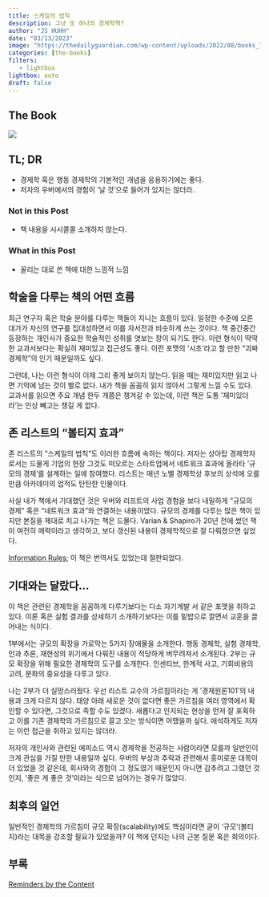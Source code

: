 ```yaml
---
title: 스케일의 법칙
description: 그냥 또 하나의 경제학책? 
author: "JS HUHH"
date: "03/13/2023"
image: "https://thedailyguardian.com/wp-content/uploads/2022/08/books_759.jpg"
categories: [the-books]
filters:
   - lightbox
lightbox: auto
draft: false
---
```

::: {layout="[[35,-5, 60]]"}
## The Book
[![](https://image.aladin.co.kr/product/30562/27/cover500/8901266431_1.jpg)](https://www.aladin.co.kr/shop/wproduct.aspx?ItemId=305622732)

::::{layout-ncol=1}
## TL; DR
- 경제학 혹은 행동 경제학의 기본적인 개념을 응용하기에는 좋다. 
- 저자의 우버에서의 경험이 '날 것'으로 들어가 있지는 않더라. 

### Not in this Post 
- 책 내용을 시시콜콜 소개하지 않는다. 

### What in this Post 
- 꼴리는 대로 쓴 책에 대한 느낌적 느낌 
::::
:::



## 학술을 다루는 책의 어떤 흐름 

최근 연구자 혹은 학술 분야를 다루는 책들이 지니는 흐름이 있다. 일정한 수준에 오른 대가가 자신의 연구를 집대성하면서 이를 자서전과 비슷하게 쓰는 것이다. 책 중간중간 등장하는 개인사가 중요한 학술적인 성취를 엿보는 창이 되기도 한다. 이런 형식이 딱딱한 교과서보다는 확실히 재미있고 접근성도 좋다. 이런 포맷의 '시초'라고 할 만한 "괴짜 경제학"의 인기 때문일까도 싶다. 

그런데, 나는 이런 형식이 이제 그리 좋게 보이지 않는다. 읽을 때는 재미있지만 읽고 나면 기억에 남는 것이 별로 없다. 내가 책을 꼼꼼히 읽지 않아서 그렇게 느낄 수도 있다. 교과서를 읽으면 주요 개념 한두 개쯤은 챙겨갈 수 있는데, 이런 책은 도통 '재미있더라'는 인상 빼고는 챙길 게 없다. 

## 존 리스트의 "볼티지 효과"

존 리스트의 "스케일의 법칙"도 이러한 흐름에 속하는 책이다. 저자는 상아탑 경제학자로서는 드물게 기업의 현장 그것도 떠오르는 스타트업에서 네트워크 효과에 올라타 '규모의 경제'를 설계하는 일에 참여했다. 리스트는 매년 노벨 경제학상 후보의 상석에 오를 만큼 아카데미의 업적도 탄탄한 인물이다. 

사실 내가 책에서 기대했던 것은 우버와 리프트의 사업 경험을 보다 내밀하게 "규모의 경제" 혹은 "네트워크 효과"와 연결하는 내용이었다. 규모의 경제를 다루는 많은 책이 있지만 본질을 제대로 치고 나가는 책은 드물다. Varian & Shapiro가 20년 전에 썼던 책이 여전히 메력이라고 생각하고, 보다 갱신된 내용이 경제학적으로 잘 다뤄졌으면 싶었다. 

:::{.column-margin}
[Information Rules](https://www.amazon.com/Information-Rules-Strategic-Network-Economy/dp/087584863X/); 이 책은 번역서도 있었는데 절판되었다. 
:::

## 기대와는 달랐다... 

이 책은 관련된 경제학을 꼼꼼하게 다루기보다는 다소 자기계발 서 같은 포맷을 취하고 있다. 이론 혹은 실험 결과를 상세하기 소개하기보다는 이를 밑밥으로 깔면서 교훈을 끌어내는 식이다. 

1부에서는 규모의 확장을 가로막는 5가지 장애물을 소개한다. 행동 경제학, 실험 경제학, 인과 추론, 재현성의 위기에서 다뤄진 내용이 적당하게 버무려져서 소개된다. 2부는 규모 확장을 위해 필요한 경제학의 도구를 소개한다. 인센티브, 한계적 사고, 기회비용의 고려, 문화의 중요성을 다루고 있다.

나는 2부가 더 실망스러웠다. 우선 리스트 교수의 가르침이라는 게 '경제원론101'의 내용과 크게 다르지 않다. 태양 아래 새로운 것이 없다면 좋은 가르침을 여러 영역에서 확인할 수 있다면, 그것으로 족할 수도 있겠다. 새롭다고 인지되는 현상을 먼저 잘 포획하고 이를 기존 경제학의 가르침으로 끌고 오는 방식이면 어땠을까 싶다. 애석하게도 저자는 이런 접근을 취하고 있지는 않더라. 

저자의 개인사와 관련된 에피소드 역시 경제학을 전공하는 사람이라면 모를까 일반인이 크게 관심을 가질 만한 내용일까 싶다. 우버의 부상과 추락과 관련해서 흥미로운 대목이 더 있었을 것 같은데, 회사와의 경험이 그 정도였기 때문인지 아니면 감추려고 그랬던 것인지, '좋은 게 좋은 것'이라는 식으로 넘어가는 경우가 많았다. 

## 최후의 일언

일반적인 경제학의 가르침이 규모 확장(scalability)에도 핵심이라면 굳이 '규모'(볼티지)라는 대목을 강조할 필요가 있었을까? 이 책에 던지는 나의 근본 질문 혹은 회의이다. 

## 부록 

[Reminders by the Content](https://www.lostineconomics.com/posts/the-books/2023-03-13-%EC%8A%A4%EC%BC%80%EC%9D%BC%EC%9D%98-%EB%B2%95%EC%B9%99-sub-1.html)










